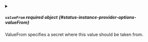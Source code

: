 

<PartialValue />



<details className="config-field" data-expandable="true">
<summary>

##### `valueFrom` <span className="config-field-required" data-required="false">required</span> <span className="config-field-type">object</span> <span className="config-field-default"></span> <span className="config-field-enum"></span> {#status-instance-provider-options-valueFrom}

ValueFrom specifies a secret where this value should be taken from.

</summary>

<PartialValueFromreference />


</details>
